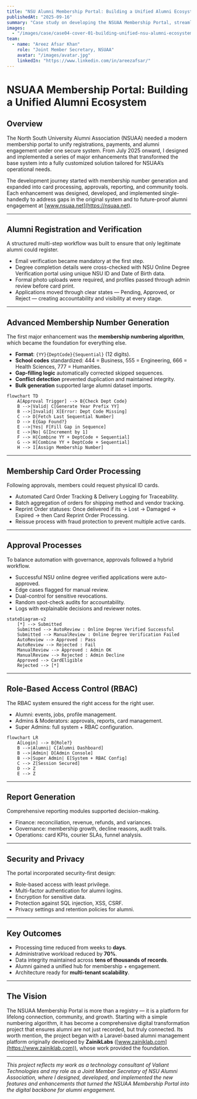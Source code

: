 ```yaml
---
title: "NSU Alumni Membership Portal: Building a Unified Alumni Ecosystem"
publishedAt: "2025-09-16"
summary: "Case study on developing the NSUAA Membership Portal, streamlining alumni registration, payments, verification, approvals, card issuance, and reporting."
images:
  - "/images/case/case04-cover-01-building-unified-nsu-alumni-ecosystem.jpg"
team:
  - name: "Areez Afsar Khan"
    role: "Joint Member Secretary, NSUAA"
    avatar: "/images/avatar.jpg"
    linkedIn: "https://www.linkedin.com/in/areezafsar/"
---
```


# NSUAA Membership Portal: Building a Unified Alumni Ecosystem

## Overview

The North South University Alumni Association (NSUAA) needed a modern membership portal to unify registrations, payments, and alumni engagement under one secure system. From July 2025 onward, I designed and implemented a series of major enhancements that transformed the base system into a fully customized solution tailored for NSUAA’s operational needs.

The development journey started with membership number generation and expanded into card processing, approvals, reporting, and community tools. Each enhancement was designed, developed, and implemented single-handedly to address gaps in the original system and to future-proof alumni engagement at [www.nsuaa.net](https://nsuaa.net).

---

## Alumni Registration and Verification

A structured multi-step workflow was built to ensure that only legitimate alumni could register.
- Email verification became mandatory at the first step.
- Degree completion details were cross-checked with NSU Online Degree Verification portal using unique NSU ID and Date of Birth data.
- Formal photo uploads were required, and profiles passed through admin review before card print.
- Applications moved through clear states — Pending, Approved, or Reject — creating accountability and visibility at every stage.

---

## Advanced Membership Number Generation

The first major enhancement was the **membership numbering algorithm**, which became the foundation for everything else.

- **Format**: `{YY}{DeptCode}{Sequential}` (12 digits).
- **School codes** standardized: 444 = Business, 555 = Engineering, 666 = Health Sciences, 777 = Humanities.
- **Gap-filling logic** automatically corrected skipped sequences.
- **Conflict detection** prevented duplication and maintained integrity.
- **Bulk generation** supported large alumni dataset imports.

```mermaid
flowchart TD
    A[Approval Trigger] --> B{Check Dept Code}
    B -->|Valid| C[Generate Year Prefix YY]
    B -->|Invalid| X[Error: Dept Code Missing]
    C --> D[Fetch Last Sequential Number]
    D --> E{Gap Found?}
    E -->|Yes| F[Fill Gap in Sequence]
    E -->|No| G[Increment by 1]
    F --> H[Combine YY + DeptCode + Sequential]
    G --> H[Combine YY + DeptCode + Sequential]
    H --> I[Assign Membership Number]
```

---

## Membership Card Order Processing

Following approvals, members could request physical ID cards.

- Automated Card Order Tracking & Delivery Logging for Traceability.
- Batch aggregation of orders for shipping method and vendor tracking.
- Reprint Order statuses: Once delivered if its → Lost → Damaged → Expired → then Card Reprint Order Processing.
- Reissue process with fraud protection to prevent multiple active cards.

---

## Approval Processes

To balance automation with governance, approvals followed a hybrid workflow.

- Successful NSU online degree verified applications were auto-approved.
- Edge cases flagged for manual review.
- Dual-control for sensitive revocations.
- Random spot-check audits for accountability.
- Logs with explainable decisions and reviewer notes.

```mermaid
stateDiagram-v2
    [*] --> Submitted
    Submitted --> AutoReview : Online Degree Verified Successful
    Submitted --> ManualReview : Online Degree Verification Failed
    AutoReview --> Approved : Pass
    AutoReview --> Rejected : Fail
    ManualReview --> Approved : Admin OK
    ManualReview --> Rejected : Admin Decline
    Approved --> CardEligible
    Rejected --> [*]
```

---

## Role-Based Access Control (RBAC)

The RBAC system ensured the right access for the right user.

- Alumni: events, jobs, profile management.
- Admins & Moderators: approvals, reports, card management.
- Super Admins: full system + RBAC configuration.

```mermaid
flowchart LR
    A[Login] --> B{Role?}
    B -->|Alumni| C[Alumni Dashboard]
    B -->|Admin| D[Admin Console]
    B -->|Super Admin| E[System + RBAC Config]
    C --> Z[Session Secured]
    D --> Z
    E --> Z
```

---

## Report Generation

Comprehensive reporting modules supported decision-making.

- Finance: reconciliation, revenue, refunds, and variances.
- Governance: membership growth, decline reasons, audit trails.
- Operations: card KPIs, courier SLAs, funnel analysis.

---

## Security and Privacy

The portal incorporated security-first design:
- Role-based access with least privilege.
- Multi-factor authentication for alumni logins.
- Encryption for sensitive data.
- Protection against SQL injection, XSS, CSRF.
- Privacy settings and retention policies for alumni.

---

## Key Outcomes

- Processing time reduced from weeks to **days**.
- Administrative workload reduced by **70%**.
- Data integrity maintained across **tens of thousands of records**.
- Alumni gained a unified hub for membership + engagement.
- Architecture ready for **multi-tenant scalability**.

---

## The Vision

The NSUAA Membership Portal is more than a registry — it is a platform for lifelong connection, community, and growth. Starting with a simple numbering algorithm, it has become a comprehensive digital transformation project that ensures alumni are not just recorded, but truly connected. Its worth mention, the project began with a Laravel-based alumni management platform originally developed by **ZainikLabs** ([www.zainiklab.com](https://www.zainiklab.com)), whose work provided the foundation.

---

*This project reflects my work as a technology consultant of Valiant Technologies and my role as a Joint Member Secretary of NSU Alumni Association, where I designed, developed, and implemented the new features and enhancements that turned the NSUAA Membership Portal into the digital backbone for alumni engagement.*
